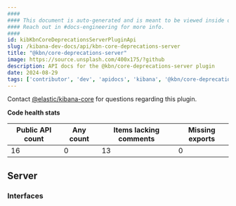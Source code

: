 ```yaml
---
####
#### This document is auto-generated and is meant to be viewed inside our experimental, new docs system.
#### Reach out in #docs-engineering for more info.
####
id: kibKbnCoreDeprecationsServerPluginApi
slug: /kibana-dev-docs/api/kbn-core-deprecations-server
title: "@kbn/core-deprecations-server"
image: https://source.unsplash.com/400x175/?github
description: API docs for the @kbn/core-deprecations-server plugin
date: 2024-08-29
tags: ['contributor', 'dev', 'apidocs', 'kibana', '@kbn/core-deprecations-server']
---
```




Contact [@elastic/kibana-core](https://github.com/orgs/elastic/teams/kibana-core) for questions regarding this plugin.

**Code health stats**

| Public API count  | Any count | Items lacking comments | Missing exports |
|-------------------|-----------|------------------------|-----------------|
| 16 | 0 | 13 | 0 |

## Server

### Interfaces
<DocDefinitionList data={kbnCoreDeprecationsServerObj.server.interfaces}/>

